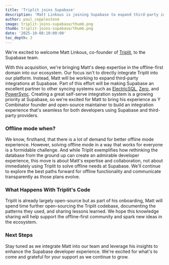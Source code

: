 ```yaml
---
title: 'Triplit joins Supabase'
description: 'Matt Linkous is joining Supabase to expand third-party integrations and offline-first capabilities.'
author: paul_copplestone
image: triplit-joins-supabase/thumb.png
thumb: triplit-joins-supabase/thumb.png
date: '2025-10-08:10:00:00'
toc_depth: 2
---
```


We're excited to welcome Matt Linkous, co-founder of [Triplit](https://www.triplit.dev/), to the Supabase team.

With this acquisition, we're bringing Matt's deep expertise in the offline-first domain into our ecosystem. Our focus isn't to directly integrate Triplit into our platform. Instead, Matt will be working to expand third-party integrations at Supabase. Part of this effort will be making Supabase an excellent partner to other syncing systems such as [ElectricSQL](https://electric-sql.com/), [Zero](https://zero.rocicorp.dev/), and [PowerSync](https://www.powersync.com/).
Creating a great self-serve integration system is a growing priority at Supabase, so we're excited for Matt to bring his experience as Y Combinator founder and open-source maintainer to build an integration experience that's seamless for both developers using Supabase and third-party providers.

### Offline mode when?

We know, firsthand, that there is a lot of demand for better offline mode experience. However, solving offline mode in a way that works for everyone is a formidable challenge. And while Triplit exemplifies how rethinking the database from the ground up can create an admirable developer experience, this move is about Matt's expertise and collaboration, not about immediately using Triplit to solve offline needs at Supabase. We'll continue to explore the best paths forward for offline functionality and communicate transparently as those plans evolve.

### What Happens With Triplit's Code

Triplit is already largely open-source but as part of his onboarding, Matt will spend time further open-sourcing the Triplit codebase, documenting the patterns they used, and sharing lessons learned. We hope this knowledge sharing will help support the offline-first community and spark new ideas in the ecosystem.

### Next Steps

Stay tuned as we integrate Matt into our team and leverage his insights to enhance the Supabase developer experience. We're excited for what's to come and grateful for your support as we continue to grow.
